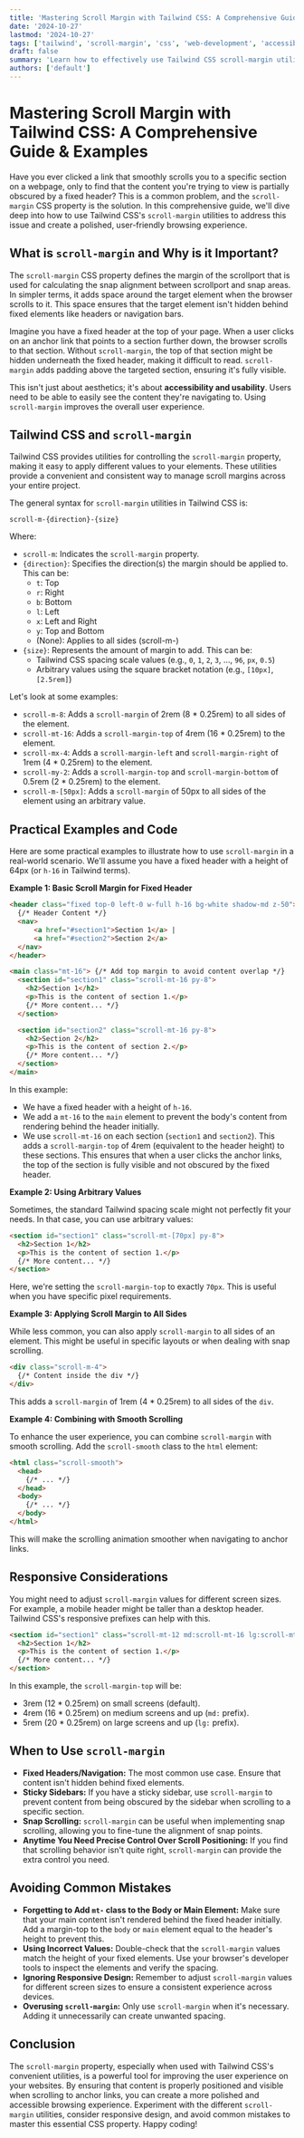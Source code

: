 ```yaml
---
title: 'Mastering Scroll Margin with Tailwind CSS: A Comprehensive Guide & Examples'
date: '2024-10-27'
lastmod: '2024-10-27'
tags: ['tailwind', 'scroll-margin', 'css', 'web-development', 'accessibility', 'smooth-scrolling']
draft: false
summary: 'Learn how to effectively use Tailwind CSS scroll-margin utilities to create better user experiences with smooth scrolling and accurate target positioning for in-page navigation and anchors.'
authors: ['default']
---
```


# Mastering Scroll Margin with Tailwind CSS: A Comprehensive Guide & Examples

Have you ever clicked a link that smoothly scrolls you to a specific section on a webpage, only to find that the content you're trying to view is partially obscured by a fixed header?  This is a common problem, and the `scroll-margin` CSS property is the solution. In this comprehensive guide, we'll dive deep into how to use Tailwind CSS's `scroll-margin` utilities to address this issue and create a polished, user-friendly browsing experience.

## What is `scroll-margin` and Why is it Important?

The `scroll-margin` CSS property defines the margin of the scrollport that is used for calculating the snap alignment between scrollport and snap areas.  In simpler terms, it adds space around the target element when the browser scrolls to it. This space ensures that the target element isn't hidden behind fixed elements like headers or navigation bars.

Imagine you have a fixed header at the top of your page. When a user clicks on an anchor link that points to a section further down, the browser scrolls to that section.  Without `scroll-margin`, the top of that section might be hidden underneath the fixed header, making it difficult to read.  `scroll-margin` adds padding above the targeted section, ensuring it's fully visible.

This isn't just about aesthetics; it's about **accessibility and usability**.  Users need to be able to easily see the content they're navigating to.  Using `scroll-margin` improves the overall user experience.

## Tailwind CSS and `scroll-margin`

Tailwind CSS provides utilities for controlling the `scroll-margin` property, making it easy to apply different values to your elements.  These utilities provide a convenient and consistent way to manage scroll margins across your entire project.

The general syntax for `scroll-margin` utilities in Tailwind CSS is:

`scroll-m-{direction}-{size}`

Where:

*   `scroll-m`:  Indicates the `scroll-margin` property.
*   `{direction}`: Specifies the direction(s) the margin should be applied to.  This can be:
    *   `t`: Top
    *   `r`: Right
    *   `b`: Bottom
    *   `l`: Left
    *   `x`:  Left and Right
    *   `y`: Top and Bottom
    *   (None): Applies to all sides (scroll-m-)
*   `{size}`:  Represents the amount of margin to add. This can be:
    *   Tailwind CSS spacing scale values (e.g., `0`, `1`, `2`, `3`, ..., `96`, `px`, `0.5`)
    *   Arbitrary values using the square bracket notation (e.g., `[10px]`, `[2.5rem]`)

Let's look at some examples:

*   `scroll-m-8`: Adds a `scroll-margin` of 2rem (8 * 0.25rem) to all sides of the element.
*   `scroll-mt-16`: Adds a `scroll-margin-top` of 4rem (16 * 0.25rem) to the element.
*   `scroll-mx-4`: Adds a `scroll-margin-left` and `scroll-margin-right` of 1rem (4 * 0.25rem) to the element.
*   `scroll-my-2`: Adds a `scroll-margin-top` and `scroll-margin-bottom` of 0.5rem (2 * 0.25rem) to the element.
*   `scroll-m-[50px]`: Adds a `scroll-margin` of 50px to all sides of the element using an arbitrary value.

## Practical Examples and Code

Here are some practical examples to illustrate how to use `scroll-margin` in a real-world scenario. We'll assume you have a fixed header with a height of 64px (or `h-16` in Tailwind terms).

**Example 1: Basic Scroll Margin for Fixed Header**

```html
<header class="fixed top-0 left-0 w-full h-16 bg-white shadow-md z-50">
  {/* Header Content */}
  <nav>
      <a href="#section1">Section 1</a> |
      <a href="#section2">Section 2</a>
  </nav>
</header>

<main class="mt-16"> {/* Add top margin to avoid content overlap */}
  <section id="section1" class="scroll-mt-16 py-8">
    <h2>Section 1</h2>
    <p>This is the content of section 1.</p>
    {/* More content... */}
  </section>

  <section id="section2" class="scroll-mt-16 py-8">
    <h2>Section 2</h2>
    <p>This is the content of section 2.</p>
    {/* More content... */}
  </section>
</main>
```

In this example:

*   We have a fixed header with a height of `h-16`.
*   We add a `mt-16` to the `main` element to prevent the body's content from rendering behind the header initially.
*   We use `scroll-mt-16` on each section (`section1` and `section2`).  This adds a `scroll-margin-top` of 4rem (equivalent to the header height) to these sections. This ensures that when a user clicks the anchor links, the top of the section is fully visible and not obscured by the fixed header.

**Example 2: Using Arbitrary Values**

Sometimes, the standard Tailwind spacing scale might not perfectly fit your needs. In that case, you can use arbitrary values:

```html
<section id="section1" class="scroll-mt-[70px] py-8">
  <h2>Section 1</h2>
  <p>This is the content of section 1.</p>
  {/* More content... */}
</section>
```

Here, we're setting the `scroll-margin-top` to exactly `70px`.  This is useful when you have specific pixel requirements.

**Example 3: Applying Scroll Margin to All Sides**

While less common, you can also apply `scroll-margin` to all sides of an element.  This might be useful in specific layouts or when dealing with snap scrolling.

```html
<div class="scroll-m-4">
  {/* Content inside the div */}
</div>
```

This adds a `scroll-margin` of 1rem (4 * 0.25rem) to all sides of the `div`.

**Example 4: Combining with Smooth Scrolling**

To enhance the user experience, you can combine `scroll-margin` with smooth scrolling.  Add the `scroll-smooth` class to the `html` element:

```html
<html class="scroll-smooth">
  <head>
    {/* ... */}
  </head>
  <body>
    {/* ... */}
  </body>
</html>
```

This will make the scrolling animation smoother when navigating to anchor links.

## Responsive Considerations

You might need to adjust `scroll-margin` values for different screen sizes.  For example, a mobile header might be taller than a desktop header. Tailwind CSS's responsive prefixes can help with this.

```html
<section id="section1" class="scroll-mt-12 md:scroll-mt-16 lg:scroll-mt-20 py-8">
  <h2>Section 1</h2>
  <p>This is the content of section 1.</p>
  {/* More content... */}
</section>
```

In this example, the `scroll-margin-top` will be:

*   3rem (12 * 0.25rem) on small screens (default).
*   4rem (16 * 0.25rem) on medium screens and up (`md:` prefix).
*   5rem (20 * 0.25rem) on large screens and up (`lg:` prefix).

## When to Use `scroll-margin`

*   **Fixed Headers/Navigation:**  The most common use case.  Ensure that content isn't hidden behind fixed elements.
*   **Sticky Sidebars:** If you have a sticky sidebar, use `scroll-margin` to prevent content from being obscured by the sidebar when scrolling to a specific section.
*   **Snap Scrolling:**  `scroll-margin` can be useful when implementing snap scrolling, allowing you to fine-tune the alignment of snap points.
*   **Anytime You Need Precise Control Over Scroll Positioning:**  If you find that scrolling behavior isn't quite right, `scroll-margin` can provide the extra control you need.

## Avoiding Common Mistakes

*   **Forgetting to Add `mt-` class to the Body or Main Element:** Make sure that your main content isn't rendered behind the fixed header initially. Add a margin-top to the `body` or `main` element equal to the header's height to prevent this.
*   **Using Incorrect Values:**  Double-check that the `scroll-margin` values match the height of your fixed elements.  Use your browser's developer tools to inspect the elements and verify the spacing.
*   **Ignoring Responsive Design:**  Remember to adjust `scroll-margin` values for different screen sizes to ensure a consistent experience across devices.
*   **Overusing `scroll-margin`:**  Only use `scroll-margin` when it's necessary.  Adding it unnecessarily can create unwanted spacing.

## Conclusion

The `scroll-margin` property, especially when used with Tailwind CSS's convenient utilities, is a powerful tool for improving the user experience on your websites. By ensuring that content is properly positioned and visible when scrolling to anchor links, you can create a more polished and accessible browsing experience.  Experiment with the different `scroll-margin` utilities, consider responsive design, and avoid common mistakes to master this essential CSS property.  Happy coding!